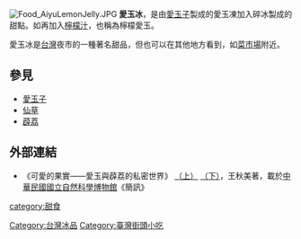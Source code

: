 [[File:Food_AiyuLemonJelly.JPG|right]]
'''愛玉冰'''，是由[[愛玉子|愛玉子]]製成的愛玉凍加入碎冰製成的甜點。如再加入[[檸檬汁|檸檬汁]]，也稱為檸檬愛玉。

愛玉冰是[[台灣|台灣]]夜市的一種著名甜品，但也可以在其他地方看到，如[[菜市場|菜市場]]附近。

==參見==
*[[愛玉子|愛玉子]]
*[[仙草|仙草]]
*[[薜荔|薜荔]]

==外部連結==
*《可愛的果實——愛玉與薜荔的私密世界》 [http://www.nmns.edu.tw/New/PubLib/NewsLetter/91/178/05.htm （上）] {{Wayback|url=http://www.nmns.edu.tw/New/PubLib/NewsLetter/91/178/05.htm |date=20041217101947 }} [https://web.archive.org/web/20041217102043/http://www.nmns.edu.tw/New/PubLib/NewsLetter/91/179/05.htm （下）]，王秋美著，載於[[中華民國|中華民國]][[國立自然科學博物館|國立自然科學博物館]]《簡訊》

{{Dessert-stub}}

[[Category:台灣冰品|Category:台灣冰品]]
[[Category:臺灣街頭小吃|Category:臺灣街頭小吃]]
[[category:甜食|category:甜食]]